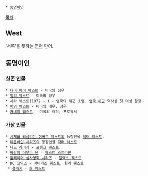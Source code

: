  * [[동명이인]]

[[목차]]

== West ==
'서쪽'을 뜻하는 [[영어]] 단어.

== 동명이인 ==
=== 실존 인물 ===
 * [[데비 메이 웨스트]] - 미국의 성우
 * [[빌리 웨스트]] - 미국의 성우
 * 세라 웨스트(1972 ~ ) - 영국의 해군 소령. [[영국 해군]] 역사상 첫 여성 함장.
 * [[애덤 웨스트]] - 미국의 배우, 성우
 * [[카녜이 웨스트]] - 미국의 래퍼, 프로듀서

=== 가상 인물 ===
 * [[좀비오|시체를 되살리는 허버트 웨스트]]의 등장인물 [[닥터 웨스트]].
 * [[데몬베인 시리즈]]의 등장인물 [[닥터 웨스트]].
 * [[데드 라이징]] - [[프랭크 웨스트]].
 * [[바람이 머무는 난]] - [[웨스트 스트라빈]]
 * [[툼레이더 실사영화 시리즈]] - [[알렉스 웨스트]]
 * [[DC 코믹스]] - [[아이리스 웨스트]], [[월리 웨스트]]
  * [[플래시(드라마)|플래시]] - [[조 웨스트]]
